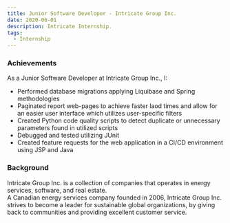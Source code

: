 ```yaml
---
title: Junior Software Developer - Intricate Group Inc.
date: 2020-06-01
description: Intricate Internship.
tags:
  - Internship
---
```


### Achievements

As a Junior Software Developer at Intricate Group Inc., I:

- Performed database migrations applying Liquibase and Spring methodologies
- Paginated report web-pages to achieve faster laod times and allow for an easier user interface which utilizes user-specific filters
- Created Python code quality scripts to detect duplicate or unnecessary parameters found in utilized scripts
- Debugged and tested utilizing JUnit
- Created feature requests for the web application in a CI/CD environment using JSP and Java

### Background

Intricate Group Inc. is a collection of companies that operates in energy services, software, and real estate.  
A Canadian energy services company founded in 2006, Intricate Group Inc. strives to become a leader for sustainable global organizations, by giving back to communities and providing excellent customer service.
